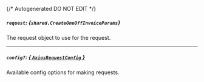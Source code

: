 {/* Autogenerated DO NOT EDIT  */}

##### `request`: *{`shared.CreateOneOffInvoiceParams`}*
The request object to use for the request.
<Collapsible openLabel={Labels.showProperties} closeLabel={Labels.hideProperties}>
    <CreateOneOffInvoiceParams/>
</Collapsible>

---
##### `config?`: [*{ `AxiosRequestConfig` }*](https://axios-http.com/docs/req_config)
Available config options for making requests.


